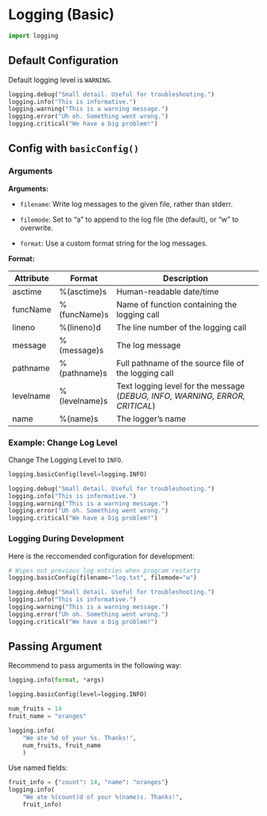 # Logging (Basic)

```python
import logging
```

## Default Configuration

Default logging level is `WARNING`.

```python
logging.debug("Small detail. Useful for troubleshooting.")
logging.info("This is informative.")
logging.warning("This is a warning message.")
logging.error("Uh oh. Something went wrong.")
logging.critical("We have a big problem!")
```


## Config with `basicConfig()`

### Arguments

**Arguments:**

- `filename`: Write log messages to the given file, rather than stderr.

- `filemode`: Set to "a" to append to the log file (the default), or "w" to overwrite.

- `format`: Use a custom format string for the log messages.

**Format:**


| Attribute  | Format          | Description                                                                 |
|------------|-----------------|-----------------------------------------------------------------------------|
| asctime    | %(asctime)s     | Human-readable date/time                                                    |
| funcName   | %(funcName)s    | Name of function containing the logging call                                |
| lineno     | %(lineno)d      | The line number of the logging call                                         |
| message    | %(message)s     | The log message                                                             |
| pathname   | %(pathname)s    | Full pathname of the source file of the logging call                        |
| levelname  | %(levelname)s   | Text logging level for the message (*DEBUG, INFO, WARNING, ERROR, CRITICAL*) |
| name       | %(name)s        | The logger’s name                                                           |

### Example: Change Log Level

Change The Logging Level to `INFO`.

```python
logging.basicConfig(level=logging.INFO)
```

```python
logging.debug("Small detail. Useful for troubleshooting.")
logging.info("This is informative.")
logging.warning("This is a warning message.")
logging.error("Uh oh. Something went wrong.")
logging.critical("We have a big problem!")
```

### Logging During Development

Here is the reccomended configuration for development:

```python
# Wipes out previous log entries when program restarts
logging.basicConfig(filename="log.txt", filemode="w")
```

```python
logging.debug("Small detail. Useful for troubleshooting.")
logging.info("This is informative.")
logging.warning("This is a warning message.")
logging.error("Uh oh. Something went wrong.")
logging.critical("We have a big problem!")
```

## Passing Argument

Recommend to pass arguments in the following way:

```python
logging.info(format, *args)
```

```python
logging.basicConfig(level=logging.INFO)

num_fruits = 14
fruit_name = "oranges"

logging.info(
    "We ate %d of your %s. Thanks!",
    num_fruits, fruit_name
    )
```

Use named fields:

```python
fruit_info = {"count": 14, "name": "oranges"}
logging.info(
    "We ate %(count)d of your %(name)s. Thanks!",
    fruit_info)
```